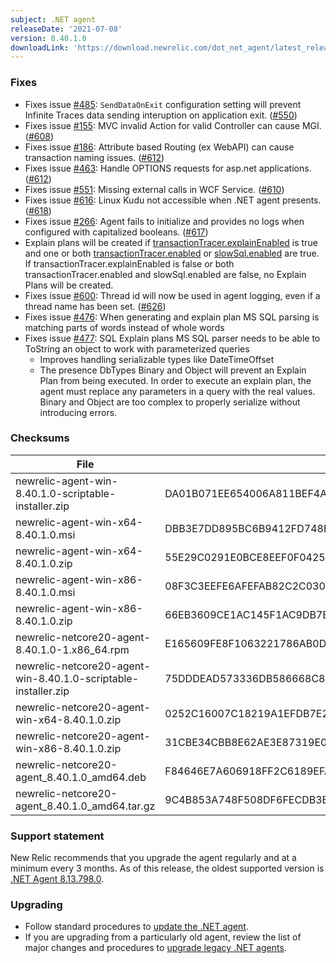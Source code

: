 ```yaml
---
subject: .NET agent
releaseDate: '2021-07-08'
version: 8.40.1.0
downloadLink: 'https://download.newrelic.com/dot_net_agent/latest_release'
---
```


### Fixes
* Fixes issue [#485](https://github.com/newrelic/newrelic-dotnet-agent/issues/485): `SendDataOnExit` configuration setting will prevent Infinite Traces data sending interuption on application exit. ([#550](https://github.com/newrelic/newrelic-dotnet-agent/pull/609))
* Fixes issue [#155](https://github.com/newrelic/newrelic-dotnet-agent/issues/155): MVC invalid Action for valid Controller can cause MGI. ([#608](https://github.com/newrelic/newrelic-dotnet-agent/pull/608))
* Fixes issue [#186](https://github.com/newrelic/newrelic-dotnet-agent/issues/186): Attribute based Routing (ex WebAPI) can cause transaction naming issues. ([#612](https://github.com/newrelic/newrelic-dotnet-agent/pull/612))
* Fixes issue [#463](https://github.com/newrelic/newrelic-dotnet-agent/issues/463): Handle OPTIONS requests for asp.net applications. ([#612](https://github.com/newrelic/newrelic-dotnet-agent/pull/612))
* Fixes issue [#551](https://github.com/newrelic/newrelic-dotnet-agent/issues/551): Missing external calls in WCF Service. ([#610](https://github.com/newrelic/newrelic-dotnet-agent/pull/610))
* Fixes issue [#616](https://github.com/newrelic/newrelic-dotnet-agent/issues/616): Linux Kudu not accessible when .NET agent presents. ([#618](https://github.com/newrelic/newrelic-dotnet-agent/pull/618))
* Fixes issue [#266](https://github.com/newrelic/newrelic-dotnet-agent/issues/266): Agent fails to initialize and provides no logs when configured with capitalized booleans. ([#617](https://github.com/newrelic/newrelic-dotnet-agent/pull/617))
* Explain plans will be created if [transactionTracer.explainEnabled](https://docs.newrelic.com/docs/agents/net-agent/configuration/net-agent-configuration/#tracer-explainEnabled) is true and one or both [transactionTracer.enabled](https://docs.newrelic.com/docs/agents/net-agent/configuration/net-agent-configuration/#tracer-enabled) or [slowSql.enabled](https://docs.newrelic.com/docs/agents/net-agent/configuration/net-agent-configuration/#slow_sql) are true.  If transactionTracer.explainEnabled is false or both transactionTracer.enabled and slowSql.enabled are false, no Explain Plans will be created.
* Fixes issue [#600](https://github.com/newrelic/newrelic-dotnet-agent/issues/600): Thread id will now be used in agent logging, even if a thread name has been set. ([#626](https://github.com/newrelic/newrelic-dotnet-agent/pull/626))
* Fixes issue [#476](https://github.com/newrelic/newrelic-dotnet-agent/issues/476): When generating and explain plan MS SQL parsing is matching parts of words instead of whole words
* Fixes issue [#477](https://github.com/newrelic/newrelic-dotnet-agent/issues/476): SQL Explain plans MS SQL parser needs to be able to ToString an object to work with parameterized queries
  * Improves handling serializable types like DateTimeOffset
  * The presence DbTypes Binary and Object will prevent an Explain Plan from being executed.  In order to execute an explain plan, the agent must replace any parameters in a query with the real values.  Binary and Object are too complex to properly serialize without introducing errors.

### Checksums
| File | SHA - 256  Hash |
| ---| ---|
| newrelic-agent-win-8.40.1.0-scriptable-installer.zip | DA01B071EE654006A811BEF4A63780C0C1A5AE94D6B7315C26D8CBC1BA6C81EB |
| newrelic-agent-win-x64-8.40.1.0.msi | DBB3E7DD895BC6B9412FD748E0DC8A4C42C54FEDDAE46759F0A813911562EE15 |
| newrelic-agent-win-x64-8.40.1.0.zip | 55E29C0291E0BCE8EEF0F04252972EDA9614D9C199D4ECDF04D8D8D235C1C441 |
| newrelic-agent-win-x86-8.40.1.0.msi | 08F3C3EEFE6AFEFAB82C2C030E3DDC62E6A7AA5CAB8D99F25F399D6894BED653 |
| newrelic-agent-win-x86-8.40.1.0.zip | 66EB3609CE1AC145F1AC9DB7B7EF0B4F83F1A975D86AD7067A3E51A30FD7FF51 |
| newrelic-netcore20-agent-8.40.1.0-1.x86_64.rpm | E165609FE8F1063221786AB0D19D76122CC735DB4162D9C9CB1FAB779FD38806 |
| newrelic-netcore20-agent-win-8.40.1.0-scriptable-installer.zip | 75DDDEAD573336DB586668C892AC7B9E5FBF56ED6595C9FF4090DB9FF129AA23 |
| newrelic-netcore20-agent-win-x64-8.40.1.0.zip | 0252C16007C18219A1EFDB7E2F8C2DE178D0A94A58F58EABEC4F376762829B4A |
| newrelic-netcore20-agent-win-x86-8.40.1.0.zip | 31CBE34CBB8E62AE3E87319E026E1B14AFCBB234CF7FD48971F1C7A5B8050FC3 |
| newrelic-netcore20-agent_8.40.1.0_amd64.deb | F84646E7A606918FF2C6189EFA9269922F0F1297F3B5581BC795F905D79B7400 |
| newrelic-netcore20-agent_8.40.1.0_amd64.tar.gz | 9C4B853A748F508DF6FECDB3BE3E963C6ECA89C6D3ACFACD90C1D4D1A89BAFFB |

### Support statement

New Relic recommends that you upgrade the agent regularly and at a minimum every 3 months. As of this release, the oldest supported version is [.NET Agent 8.13.798.0](/docs/release-notes/agent-release-notes/net-release-notes/net-agent-8137980).

### Upgrading

* Follow standard procedures to [update the .NET agent](/docs/agents/net-agent/installation-configuration/update-net-agent).
* If you are upgrading from a particularly old agent, review the list of major changes and procedures to [upgrade legacy .NET agents](/docs/agents/net-agent/troubleshooting/upgrade-legacy-net-agents).
